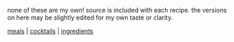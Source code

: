 <section className="content">

none of these are my own! source is included with each recipe. the versions on here may be slightly edited for my own taste or clarity.

[meals](/recipes/meals) | [cocktails](/recipes/cocktails) | [ingredients](/recipes/ingredients)

</section>
